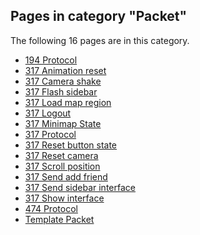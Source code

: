 <!-- DO NOT EDIT BELOW THIS LINE, OR CHANGE THIS COMMENT, CODE AUTOMATICALLY GENERATED BY category.sh -->
== '''Pages in category "Packet"''' ==
The following 16 pages are in this category.
* [[194 Protocol]]
* [[317 Animation reset]]
* [[317 Camera shake]]
* [[317 Flash sidebar]]
* [[317 Load map region]]
* [[317 Logout]]
* [[317 Minimap State]]
* [[317 Protocol]]
* [[317 Reset button state]]
* [[317 Reset camera]]
* [[317 Scroll position]]
* [[317 Send add friend]]
* [[317 Send sidebar interface]]
* [[317 Show interface]]
* [[474 Protocol]]
* [[Template Packet]]
